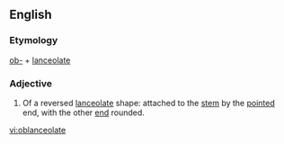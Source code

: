 ==English==

===Etymology===
[[ob-]] + [[lanceolate]]

===Adjective===
{{en-adj}}

# {{botany}} {{context|leaves}} Of a reversed [[lanceolate]] shape: attached to the [[stem]] by the [[pointed]] end, with the other [[end]] rounded.

[[vi:oblanceolate]]